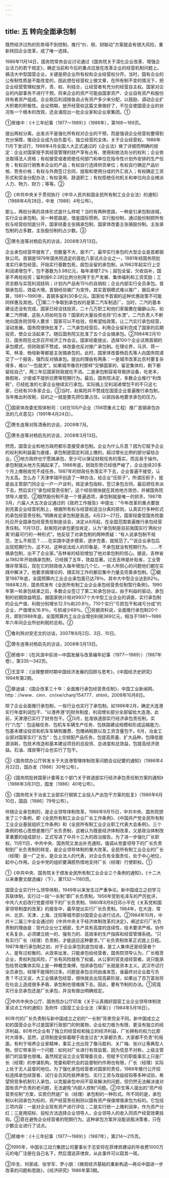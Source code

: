 ```yaml
---
---
---
```

title: 五 转向全面承包制
---



既然经济过热的形势得不到控制，推行“价、税、财联动”方案就会有很大风险，重新转回企业改革，成了唯一选择。

1986年11月14日，国务院常务会议讨论通过《国务院关于深化企业改革、增强企业活力的若干规定》，确定当前和今后的重点应放在改革企业的经营机制问题上。搞活大中型国营企业，关键是把企业所有权和企业经营权分开。当时，国有企业的公有制性质是不能改变的，因此想在经营权上做文章，在所有制不变的情况下，把企业经营管理权放开，责、权、利结合，让经营者有充分的经营自主权。国家对企业的内部事务不进行干预。将来企业的资产可能由国家资产、企业自有资产和股份持有者资产组成。企业税后利润按各自占有资产多少来分配，以鼓励、调动企业扩大积累的积极性。会议预期，放开经营权这篇文章做好了，不仅会使国营企业的状况有一个根本的改观，还会涌现出一批企业家和企业家集团。①

①房维中：《十三年纪事（1977～1989）》（1986年），第168～169页。

提出两权分离，出发点不是强化所有权对企业的干预，而是强调企业经营权要得到充分保障，推动企业成为自负盈亏、独立经营的主体。关于企业经营权，1986年11月下发试行，1988年4月全国人大正式通过的《企业法》做了详细而明确的规定：企业对国家授予其经营管理的财产享有占有、使用和依法处分的权利；企业依法取得法人资格；有权接受或者拒绝任何部门和单位在指令性计划外安排的生产任务；有权自行销售本企业的产品；有权自行选择供货单位；有权自行确定产品价格、劳务价格；有权与外商签订合同，提取和使用分成的外汇收入；有权确定工资形式和奖金分配办法；有权录用、辞退职工；有权拒绝任何机关和单位向企业摊派人力、物力、财力；等等。②

②《中共中央关于贯彻执行《中华人民共和国全民所有制工业企业法）的通知）（1988年4月28日，中发〔1988〕4号公布）。

那么，两权分离的具体形式是什么样呢？当时有两种思路，一种是引承包制进城，实行企业承包制。另一种思路是，借鉴国际惯例，实行股份制，通过股份制把所有权与经营权彻底分开。国家经委主张搞承包制，国家体改委主张搞股份制。主张承包制的占多数，主张股份制的占少数。③

③萧冬连等对杨启先的访谈，2008年3月13日。

企业承包经营早就有了，但数量不大，面不广。最早实行承包的大型企业是首都钢铁公司。首钢是1979年国务院选定的首批八家试点企业之一，1981年经国务院批准实行承包经营。开始实行基数包死，超包全留的承包制，从1982年起实行上交利润递增包干，包干基数为3.98亿元，每年递增7.2％；超包全留，欠收自补，国家不再给投资；留利按6:2:2的比例分别用于生产发展、集体福利和工资奖励；工资总额与实现利润挂钩；计划内产品有15％的自销权；企业内部实行全员承包。首钢承包后，效益大增。首钢经验被广为宣传。其实首钢模式难以推广，据后来计算，1981～1990年，首钢多留利30多亿元。国家给予首钢的这种优惠政策不可能同样惠及其他。①第二个争取到承包权的是第二汽车制造厂。当时，二汽的基本建设还没有完成，国家已经没钱投资，二十几万职工和他们家属撒在偏僻山沟，如果二汽停建，这些人将如何生存？国家的大量投资也将“打水漂”。二汽负责人不断地向国务院领导人要求：国家可以不给钱，但希望给政策，让二汽实行承包经营，滚动发展。国务院很快批准了。二汽承包经营后，利用企业留利完成了国家的后期投资，使企业活起来了。随后国务院又批准了五个企业搞承包。②1984年2月10日，国务院在北京召开经济工作会议。国家经委提出，选择100个企业试用首钢的承包模式，但财政部不赞成，体改委也反对推广承包制。在理论界，马洪、蒋一苇、林凌、杨培新等都是主张搞承包的。此时，国家体改委杨启先等人向国务院递交了一个报告，强烈反对搞承包。提出的理由有两条：一是城市改革比农村要复杂得多，难以“一包就灵”。如果城市像农村那样“交够国家的，留足集体的，剩下都留给自己”，两三年后国家财政就吃不消。二是承包制容易导致拼设备，吃老本，做假账，少提或不提折旧费等短期行为。最后，国务院决定，多数企业推行“利改税”，已经批准的七家企业继续实行承包。实际搞上交利润递增包干的不只这七家，已经有30多家企业。③当时，赵紫阳并不赞成在国营企业普遍推行承包制，当年推出利改税，目的之一就是要先把位置占住，以抵挡各地要求承包的压力。

①国家体改委宏观体制司：《对在105户企业（156项重点工程）推广首钢承包办法的几点意见》（1991年4月24日）。

②萧冬连等对陈清泰的访谈，2009年7月。

③萧冬连等对杨启先的访谈，2008年3月13日。

然而，国营企业和地方政府都乐意接受承包制。企业为什么乐意？因为它赋予企业的权利和利益最为直接，承包制是固定利润上缴的，超过增长比例的部分留给企业。①地方政府也宁愿搞承包，至少可以保证财税任务的落实，而且易于操作。承包制就从地方先搞起来了。1986年底，财政形势已经很严峻了，企业连续20多个月上缴税收完不成任务，1987年的财政任务落实不下去，企业普遍不接受，认为太高。怎么办？天津李瑞环创造了一种办法，给企业“压担子”。所谓压担子，就是由主管部门同企业一户一户谈判，核定承包指标，签订承包合同，最后把任务派下去，然后实行“承包经营责任制”。这个经验很快就在其他地方效仿，并被国务院领导人接受。②既然股份制不是一个普遍选项，承包制就是唯一的抓手。1987年3月，六届人大五次会议通过的《政府工作报告》中提出：“今年改革的重点要放到完善企业经营机制上，根据所有权与经营权适当分离的原则，认真实行多种形式的承包经营责任制。”明确肯定承包制是首选。4月23～27日，国家经委受国务院委托召开全国承包经营责任制座谈会，决定从6月起，在全国范围普遍推行承包经营责任制。11月13日，赵紫阳对承包更加肯定，认为“承包制是目前我国实行‘两权分离’的最可行的一种形式”。他反驳了对承包制的两种质疑：“有人说承包制不规范，怎么不规范？……在实践中逐步摸索，逐步完善，就规范了。”“说企业承包后出现短期行为，这不对。这种说法给人的印象是，不承包就没有短期行为。……不搞承包制，出不了企业家。”吉林省的经验增加了他对承包制的信心。据说，吉林省从1982年开始搞承包制，已经搞了五年，效益显著。过去吉林是补贴省，工业管理非常落后，现在它的财政收入每年增加几个亿，一些人所担心的问题他们都在实践中解决了。他要求搞理论的、搞实际工作的都应集中力量去完善承包制。②截至1987年底，全国预算内工业企业承包面已达78％，其中大中型企业达到82％。1988年2月，国务院发布《全民所有制工业企业承包经营责任制暂行条例》。1990年第一轮承包结束之后，多数企业签订了第二轮承包协议。由于利益的驱动，承包制的初期效益明显。据国家统计局对9937个大中型工业企业的调查，实行承包制的企业产值、利税分别增长12.5％和20.8％，710个实行“亏损包干和减亏分成”的企业，产值增长16.9％，亏损减少68％。①另据资料说，全面推行承包制20个月，即到1988年底，全国预算内工业企业增创利税369亿元，相当于1981～1986年六年间企业所创利税的总和。②

①鲁利玲对安志文的访谈，2007年8月2日、3日、10日。

②萧冬连等对杨启先的访谈，2008年3月13日。

③房维中：《在风浪中前进—中国发展与改革编年纪事（1977—1989））（1987年卷），第335—342页。

①王亚平：《治理整顿时期中国经济发展的回顾与思考》，《中国经济史研究》1994年第2期。

②章迪诚：《国企改革三十年：全面推行承包经营责任制》，中国工业新闻网，http：//www．cinn．cn/xw/chanj/154777．shtml，2008年10月8日。

除了企业全面推行承包制，一些行业也实行了承包制。如1986年2月，确定大连港实行年度利润包干、“以港养港”的财务制度，利润增长部分全部留给大连港。此前，天津港已实行了财务包干。③3月，批准铁道部实行经济承包责任制，实行“六包”：包运输任务、包机车车辆生产任务、包铁路建设规模和形成运输能力、包基本建设投资和机车车辆购置费、包缴纳税款以及工资含量包干。6月，冶金工业部对国家实行“五包”：包上交统配产品任务，包提高质量、扩大品种，包降低能源消耗，包技术改造和基本建设项目的总投资、总进度和总效益，包提高经济效益。石油、煤炭等行业也实行了包干。

③《国务院办公厅转发关于大连港管理体制改革问题会议纪要的通知》（1986年4月22日，国办发〔1986〕30号公布）。

④《国务院批转国家计委等五个部门关于铁道部实行经济承包责任制方案的通知》（1986年3月31日，国发〔1986〕40号公布）。

⑤《国务院关于冶金工业部实行钢铁工业投入产出包干方案的批复》（1986年6月10日，国函〔1986］79号公布）。

伴随企业承包制的，是企业领导体制改革。1986年9月15日，中共中央、国务院颁发了三个条例，即《全民所有制工业企业厂长工作条例》、《中国共产党全民所有制工业企业基层组织工作条例》和《全民所有制工业企业职工代表大会条例》。三个条例的核心思想是推行厂长负责制，这被认为既是经济体制改革，又是政治体制改革重要的组成部分，正式写进了中共十三大的政治报告。为了进一步强化厂长职权，11月11日，中共中央、国务院又发出补充通知，强调从党委领导下的厂长负责制到厂长负责制的转变，是企业领导体制的重大改革。全民所有制工业企业的厂长（经理）是一厂之长，是企业法人的代表，对企业负有全面责任，处于中心地位，起中心作用。企业中党的组织要满腔热情地支持厂长（经理）行使职权。①

①《中共中央、国务院关于颁发全民所有制工业企业三个条例的通知》，《十二大以来重要文献选编》（下），第1132～1160页。

国营企业实行什么领导体制，1949年以来发生过严重争论。新中国成立之初学习苏联体制，实行过一段“一长制”即厂长负责制。1956年受到毛泽东的严厉批评，中共八大后改行党委领导下的厂长负责制。1980年8月8日邓小平在《关系党和国家领导制度的改革》的报告中，最早提出实行厂长负责制。1984年，在大连、常州、北京、天津、上海、沈阳等城市部分国营企业进行试点。②1984年10月，中共十二届三中全会通过的《中共中央关于经济体制改革的决定》，阐述实行厂长负责制的理由是：现代企业分工细密，生产具有高度的连续性，技术要求严格，协作关系复杂，必须建立统一的、强有力的、高效率的生产指挥和经营管理系统。“只有实行厂长（经理）负责制，才能适应这种要求。”厂长负责制改革正式提上日程。1987年推行承包制之初，对于企业承包到底包给谁，是工人集体还是经营者个人，是有过权衡的。从效率出发，只能承包给经营者，国务院领导认为，厂长租赁企业，责权利加风险，厂长有风险就有了权威，从公家的官变成经营者。说只能承包给劳动集体实际上是一种概念束缚，怕讲承包给厂长就是资本主义。武汉市试行全员承包，经理不能得的过多。问题是承包合同由谁来签，谁最终对企业盈亏负责？不过又说，大工业搞承包经营，很快就会出现高薪阶层，如果出了百万富翁将在社会上造成很多矛盾，承包制也很难搞下去。因此，要有节制的办法。①究竟实行全员承包还是厂长承包，并没有做出明确规定。

②中共中央办公厅、国务院办公厅印发《关于认真搞好国营工业企业领导体制改革试点工作的通知》及附件《国营工业企业法（草案）》（1984年5月18日）。

80年代的厂长负责制与新中国成立之初的“一长制”背景完全不同。新中国成立之初的国营企业不过是国家行政部门的附属物，企业权力极为有限，更没有独立的经济利益。80年代企业有了独立的经营权和独立的经济利益，厂长拥有的权力比那时大得多。显然，这项制度安排着眼于改变过去“大家都负责，大家都不负责”的局面，有利于培养企业家精神，事实上也出现了像马胜利、关广梅、张兴让等典型人物。但它带来另一个问题：如何对厂长进行有效监督。因为信息不对称，上级主管部门的监督也很难。虽然规定设立企业管理委员会，但赋予它的职能事实上只是厂长（经理）的参谋机构，党委和职代会的监督制约作用也有限，厂长（经理）实际上处于无人监督的地位。为了强化承包经营者对国家的责任，1988年推行公开招标选择承包经营者、试行全员风险抵押承包、实行工资与效益挂钩等多种试验，希望把竞争机制引入承包，以克服承包中间不容易解决的问题，但仍然无法解决谁对国有资产负责的老问题，无法避免“内部人控制”问题。②华生等人提出的“资产经营责任制”方案，实质仍然是厂长（经理）承包制的一种形式。所不同的是，承包制以利润承包为标的，资产经营责任制则以国有资产保值增值承包为标的。它包括三项内容：一是对企业现有资产进行评估；二是实行统一上缴利润率，作为资产分红；三是用招标、投标方法选择企业领导人，企业领导人的收入同资产经营效果挂钩。③意在避免企业经营者的短期行为。这种承包方案并没能说服决策者，只在少数企业进行了试点。

①房维中：《十三年纪事（1977～1989）》（1987年），第214～215页。

②1995年，中国长江动力集团公司董事长于志安将在菲律宾建设的年收费1000万元的电厂注册在自己名下，然后潜逃菲律宾，从此事件可以窥其一斑。

③华生、何家成、张学军、罗小朋：《微观经济基础的重新构造—再论中国进一步改革的问题和思路》，《经济研究》1986年第3期。